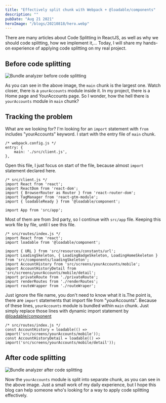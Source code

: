 ```yaml
---
title: "Effectively split chunk with Webpack + @loadable/components"
description: ""
pubDate: "Aug 21 2021"
heroImage: "/blogs/20210818/hero.webp"
---
```


There are many articles about Code Splitting in ReactJS, as well as why we should code splitting, how we implement it,... Today, I will share my hands-on experience of applying code splitting on my real project.

## Before code splitting

![Bundle analyzer before code splitting](/blogs/20210818/before.webp)

As you can see in the above image, the `main` chunk is the largest one. Watch closer, there is a `yourAccounts` module inside it. In my project, there is a Home page and YourAccounts page. So I wonder, how the hell there is `yourAccounts` module in `main` chunk?

## Tracking the problem

What are we looking for? I'm looking for an `import` statement with `from` includes "yourAccounts" keyword. I start with the entry file of `main` chunk.

```plaintext
/* webpack.config.js */
entry: {
    main: './src/client.js',
},
```

Open this file, I just focus on start of the file, because almost `import` statement declared here.

```plaintext
/* src/client.js */
import React from 'react';
import ReactDom from 'react-dom';
import { BrowserRouter as Router } from 'react-router-dom';
import TagManager from 'react-gtm-module';
import { loadableReady } from '@loadable/component';

import App from 'src/app';
```

Most of them are from 3rd party, so I continue with `src/app` file. Keeping this work file by file, until I see this file.

```plaintext
/* src/routes/index.js */
import React from 'react';
import loadable from '@loadable/component';

import { URL } from 'src/resources/constants/url';
import LoadingSkeleton, { LoadingBadgeSkeleton, LoadingHomeSkeleton } from 'src/components/loadingSkeleton';
import AccountHistory from 'src/screens/yourAccounts/mobile';
import AccountHistoryDetail from 'src/screens/yourAccounts/mobile/detail';
import privateRoute from './privateRoute';
import renderRoutes from './renderRoutes';
import routeWrapper from './routeWraper';
```

Just ignore the file name, you don't need to know what it is.The point is, there are `import` statements that import file from "yourAccounts". Because of these lines, `yourAccounts` module is bundled within `main` chunk. Just simply replace those lines with dynamic import statement by [@loadable/component](https://github.com/gregberge/loadable-components)

```plaintext
/* src/routes/index.js */
const AccountHistory = loadable(() => import('src/screens/yourAccounts/mobile'));
const AccountHistoryDetail = loadable(() => import('src/screens/yourAccounts/mobile/detail'));
```

## After code splitting

![Bundle analyzer after code splitting](/blogs/20210818/after.webp)

Now the `yourAccounts` module is split into separate chunk, as you can see in the above image. Just a small work of my daily experience, but I hope this blog can help someone who's looking for a way to apply code splitting effectively.
